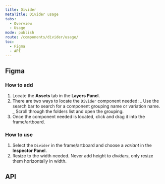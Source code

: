 ```yaml
---
title: Divider
metaTitle: Divider usage
tabs:
  - Overview
  - Usage
mode: publish
route: /components/divider/usage/
toc:
  - Figma
  - API
---
```



## Figma

### How to add

1. Locate the **Assets** tab in the **Layers Panel**.
2. There are two ways to locate the `Divider` component needed:
   _ Use the search bar to search for a component grouping name or variation name.
   _ Scroll through the folders list and open the grouping.
3. Once the component needed is located, click and drag it into the frame/artboard.

### How to use

1. Select the `Divider` in the frame/artboard and choose a _variant_ in the **Inspector Panel**. 
2. Resize to the width needed. Never add height to _dividers_, only resize them horizontally in width.

## API

<PropsTable props={Divider} />
